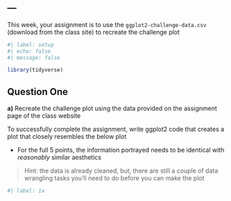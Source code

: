 ---
---
This week, your assignment is to use the `ggplot2-challenge-data.csv` (download from the class site) to recreate the challenge plot

```r
#| label: setup
#| echo: false
#| message: false

library(tidyverse)
```


## Question One

**a)** Recreate the challenge plot using the data provided on the assignment page of the class website 

To successfully complete the assignment, write ggplot2 code that creates a plot that closely resembles the below plot
 
-   For the full 5 points, the information portrayed needs to be identical with _reasonably_ similar aesthetics

> Hint: the data is already cleaned, but, there are still a couple of data wrangling tasks you'll need to do before you can make the plot

```r
#| label: 1a


```

```{=html}
<!--
Once complete, turn in the .qmd file (must render successfully) and the rendered PDF to Canvas by Tuesday 12:00pm following the lesson.
Assignments will be graded before next lesson on Wednesday in line with the grading policy outlined in the syllabus.
-->
```
